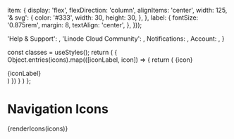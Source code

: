 
<Meta title="core/Icons/Navigation Icons" />

  item: {
    display: 'flex',
    flexDirection: 'column',
    alignItems: 'center',
    width: 125,
    '& svg': {
      color: '#333',
      width: 30,
      height: 30,
    },
  },
  label: {
    fontSize: '0.875rem',
    margin: 8,
    textAlign: 'center',
  },
}));

  'Help & Support': <HelpIcon />,
  'Linode Cloud Community': <Community />,
  Notifications: <Bell />,
  Account: <UserIcon />,
}

  const classes = useStyles();
  return (
    <Grid container>
      {
        Object.entries(icons).map(([iconLabel, icon]) => {
          return (
            <Grid key={iconLabel} item className={classes.item}>
              {icon}
              <div className={classes.label}>{iconLabel}</div>
            </Grid>
          )
        })
      }
    </Grid>
  )
};

# Navigation Icons

<Canvas>
  {renderIcons(icons)}
</Canvas>